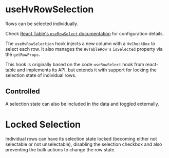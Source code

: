 

<Meta
  of={TableHooksStories}
  title="Visualizations/Table/Table Hooks/useHvRowSelection"
/>

# useHvRowSelection

Rows can be selected individually.

Check [React Table's `useRowSelect` documentation](https://react-table-v7-docs.netlify.app/docs/api/useRowSelect) for configuration details.

The `useHvRowSelection` hook injects a new column with a `HvCheckBox` to select each row. It also manages the `HvTableRow's` `isSelected` property via the
`getRowProps`.

This hook is originally based on the code `useRowSelect` hook from react-table and implements its API, but extends it with support for locking the selection
state of individual rows.

<Canvas of={TableHooksStories.UseHvSelectionStory} />

## Controlled

A selection state can also be included in the data and toggled externally.

<Canvas of={TableHooksStories.UseHvSelectionControlledStory} />

# Locked Selection

Individual rows can have its selection state locked (becoming either not selectable or not unselectable), disabling the selection checkbox and also preventing
the bulk actions to change the row state.

<Canvas of={TableHooksStories.LockedSelectionStory} />
